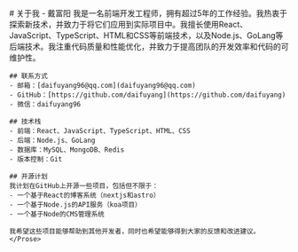 
<Layout title="关于我-戴富阳的博客">
<div
    class="px-4 py-10 max-w-3xl mx-auto sm:px-6 sm:py-12 lg:max-w-4xl lg:py-16 lg:px-8 xl:max-w-6xl flex justify-center"
  >
    <Prose>
    # 关于我 - 戴富阳
      我是一名前端开发工程师，拥有超过5年的工作经验。我热衷于探索新技术，并致力于将它们应用到实际项目中。我擅长使用React、JavaScript、TypeScript、HTML和CSS等前端技术，以及Node.js、GoLang等后端技术。我注重代码质量和性能优化，并致力于提高团队的开发效率和代码的可维护性。

    ## 联系方式
    - 邮箱：[daifuyang96@qq.com](daifuyang96@qq.com)
    - GitHub：[https://github.com/daifuyang](https://github.com/daifuyang)
    - 微信：daifuyang96

    ## 技术栈
    - 前端：React、JavaScript、TypeScript、HTML、CSS
    - 后端：Node.js、GoLang
    - 数据库：MySQL、MongoDB、Redis
    - 版本控制：Git

    ## 开源计划
    我计划在GitHub上开源一些项目，包括但不限于：
    - 一个基于React的博客系统（nextjs和astro）
    - 一个基于Node.js的API服务（koa项目）
    - 一个基于Node的CMS管理系统

    我希望这些项目能够帮助到其他开发者，同时也希望能够得到大家的反馈和改进建议。
    </Prose>

  </div>
</Layout>
